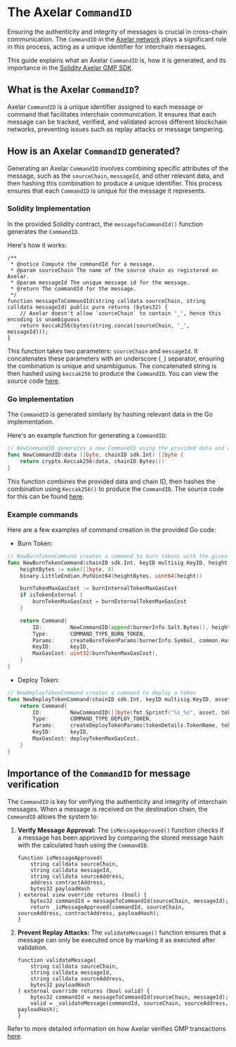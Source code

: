 # The Axelar `CommandID`

Ensuring the authenticity and integrity of messages is crucial in cross-chain communication. The `CommandID` in the [Axelar network](https://www.axelar.network/) plays a significant role in this process, acting as a unique identifier for interchain messages. 

This guide explains what an Axelar `CommandID` is, how it is generated, and its importance in the  [Solidity Axelar GMP SDK](https://github.com/axelarnetwork/axelar-gmp-sdk-solidity).

## What is the Axelar `CommandID`?

Axelar `CommandID` is a unique identifier assigned to each message or command that facilitates interchain communication. It ensures that each message can be tracked, verified, and validated across different blockchain networks, preventing issues such as replay attacks or message tampering.

## How is an Axelar `CommandID` generated?

Generating an Axelar `CommandID` involves combining specific attributes of the message, such as the `sourceChain`, `messageId`, and other relevant data, and then hashing this combination to produce a unique identifier. This process ensures that each `CommandID` is unique for the message it represents.

### Solidity Implementation

In the provided Solidity contract, the `messageToCommandId()` function generates the `CommandID`. 

Here's how it works:

```solidity
/**
 * @notice Compute the commandId for a message.
 * @param sourceChain The name of the source chain as registered on Axelar.
 * @param messageId The unique message id for the message.
 * @return The commandId for the message.
 */
function messageToCommandId(string calldata sourceChain, string calldata messageId) public pure returns (bytes32) {
    // Axelar doesn't allow `sourceChain` to contain '_', hence this encoding is unambiguous
    return keccak256(bytes(string.concat(sourceChain, '_', messageId)));
}
```

This function takes two parameters: `sourceChain` and `messageId`. It concatenates these parameters with an underscore (`_`) separator, ensuring the combination is unique and unambiguous. The concatenated string is then hashed using `keccak256` to produce the `CommandID`. You can view the source code [here](https://github.com/axelarnetwork/axelar-gmp-sdk-solidity/blob/1db893b373ec9fcd7cf838ebea4b3a7a24585791/contracts/gateway/BaseAmplifierGateway.sol#L103C14-L103C32).

### Go implementation

The `CommandID` is generated similarly by hashing relevant data in the Go implementation. 

Here's an example function for generating a `CommandID`:

```go
// NewCommandID generates a new CommandID using the provided data and chain ID
func NewCommandID(data []byte, chainID sdk.Int) []byte {
    return crypto.Keccak256(data, chainID.Bytes())
}
```

This function combines the provided data and chain ID, then hashes the combination using `Keccak256()` to produce the `CommandID`. The source code for this can be found [here](https://github.com/axelarnetwork/axelar-core/blob/main/x/evm/types/command.go).

### Example commands

Here are a few examples of command creation in the provided Go code:

- Burn Token:

```go
// NewBurnTokenCommand creates a command to burn tokens with the given burner's information
func NewBurnTokenCommand(chainID sdk.Int, keyID multisig.KeyID, height int64, burnerInfo BurnerInfo, isTokenExternal bool) Command {
    heightBytes := make([]byte, 8)
    binary.LittleEndian.PutUint64(heightBytes, uint64(height))

    burnTokenMaxGasCost := burnInternalTokenMaxGasCost
    if isTokenExternal {
        burnTokenMaxGasCost = burnExternalTokenMaxGasCost
    }

    return Command{
        ID:         NewCommandID(append(burnerInfo.Salt.Bytes(), heightBytes...), chainID),
        Type:       COMMAND_TYPE_BURN_TOKEN,
        Params:     createBurnTokenParams(burnerInfo.Symbol, common.Hash(burnerInfo.Salt)),
        KeyID:      keyID,
        MaxGasCost: uint32(burnTokenMaxGasCost),
    }
}
```

- Deploy Token:

```go
// NewDeployTokenCommand creates a command to deploy a token
func NewDeployTokenCommand(chainID sdk.Int, keyID multisig.KeyID, asset string, tokenDetails TokenDetails, address Address, dailyMintLimit sdk.Uint) Command {
    return Command{
        ID:         NewCommandID([]byte(fmt.Sprintf("%s_%s", asset, tokenDetails.Symbol)), chainID),
        Type:       COMMAND_TYPE_DEPLOY_TOKEN,
        Params:     createDeployTokenParams(tokenDetails.TokenName, tokenDetails.Symbol, tokenDetails.Decimals, tokenDetails.Capacity, address, dailyMintLimit),
        KeyID:      keyID,
        MaxGasCost: deployTokenMaxGasCost,
    }
}
```

## Importance of the  `CommandID` for message verification

The `CommandID` is key for verifying the authenticity and integrity of interchain messages. When a message is received on the destination chain, the `CommandID` allows the system to:

1. **Verify Message Approval:**
The `isMessageApproved()` function checks if a message has been approved by comparing the stored message hash with the calculated hash using the `CommandID`.
    
    ```solidity
    function isMessageApproved(
        string calldata sourceChain,
        string calldata messageId,
        string calldata sourceAddress,
        address contractAddress,
        bytes32 payloadHash
    ) external view override returns (bool) {
        bytes32 commandId = messageToCommandId(sourceChain, messageId);
        return _isMessageApproved(commandId, sourceChain, sourceAddress, contractAddress, payloadHash);
    }
    ```
    
2. **Prevent Replay Attacks:**
The `validateMessage()` function ensures that a message can only be executed once by marking it as executed after validation.
    
    ```solidity
    function validateMessage(
        string calldata sourceChain,
        string calldata messageId,
        string calldata sourceAddress,
        bytes32 payloadHash
    ) external override returns (bool valid) {
        bytes32 commandId = messageToCommandId(sourceChain, messageId);
        valid = _validateMessage(commandId, sourceChain, sourceAddress, payloadHash);
    }
    ```

Refer to more detailed information on how Axelar verifies GMP transactions [here](/dev/general-message-passing/verify-gmp-tx/).